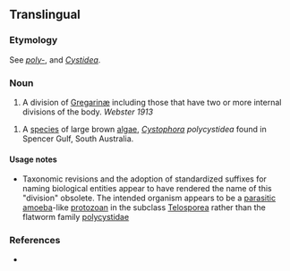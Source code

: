 ==Translingual==

===Etymology===
{{etyl|NL.|mul}} See ''[[poly-]]'', and ''[[Cystidea]]''.

===Noun===
{{head|mul|noun}}

# {{zoology|lang=mul}} A division of [[Gregarinæ]] including those that have two or more internal divisions of the body. ''Webster 1913''

# {{zoology|lang=mul}} A [[species]] of large brown [[algae]], ''[[Cystophora]] polycystidea'' found in Spencer Gulf, South Australia.

====Usage notes====
* Taxonomic revisions and the adoption of standardized suffixes for naming biological entities appear to have rendered the name of this "division" obsolete. The intended organism appears to be a [[parasitic]] [[amoeba]]-like [[protozoan]] in the subclass [[Telosporea]] rather than the flatworm family [[polycystidae]]

===References===
* {{R:Webster 1913}}